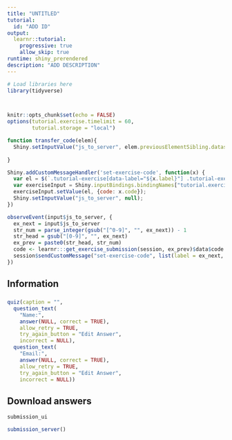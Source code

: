 ```yaml
---
title: "UNTITLED"
tutorial:
  id: "ADD ID"
output: 
  learnr::tutorial:
    progressive: true
    allow_skip: true
runtime: shiny_prerendered
description: "ADD DESCRIPTION"
---
```



```r
# Load libraries here
library(tidyverse)



knitr::opts_chunk$set(echo = FALSE)
options(tutorial.exercise.timelimit = 60, 
        tutorial.storage = "local") 
```

```js

function transfer_code(elem){
  Shiny.setInputValue("js_to_server", elem.previousElementSibling.dataset.label);
  
}

Shiny.addCustomMessageHandler('set-exercise-code', function(x) {
  var el = $(`.tutorial-exercise[data-label="${x.label}"] .tutorial-exercise-code-editor`)
  var exerciseInput = Shiny.inputBindings.bindingNames["tutorial.exerciseInput"].binding
  exerciseInput.setValue(el, {code: x.code});
  Shiny.setInputValue("js_to_server", null);
})
```

```r

observeEvent(input$js_to_server, {
  ex_next = input$js_to_server
  str_num = parse_integer(gsub("[^0-9]", "", ex_next)) - 1
  str_head = gsub("[0-9]", "", ex_next)
  ex_prev = paste0(str_head, str_num)
  code <- learnr:::get_exercise_submission(session, ex_prev)$data$code %>% trimws()
  session$sendCustomMessage("set-exercise-code", list(label = ex_next, code = code))
})
```


## Information
###

```r
quiz(caption = "",
  question_text(
    "Name:",
    answer(NULL, correct = TRUE),
    allow_retry = TRUE,
    try_again_button = "Edit Answer",
    incorrect = NULL),
  question_text(
    "Email:",
    answer(NULL, correct = TRUE),
    allow_retry = TRUE,
    try_again_button = "Edit Answer",
    incorrect = NULL))
```


<!-- CHECKLIST BEFORE STARTING: -->
<!-- * load necessary libraries for tutorial in the first code chunk -->
<!-- * add appropriate yaml at the START OF THIS FILE -->


<!-- CREATE SECTIONS HERE -->


## Download answers

```r
submission_ui
```

```r
submission_server()
```
